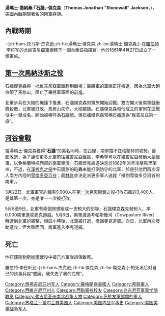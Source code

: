 {{Unreferenced|time=2018-02-21T17:52:58+00:00}}

{{noteTA
|T=zh-hans:石墙杰克逊;zh-hk:石牆傑克森;zh-tw:石牆傑克森;
|1=zh-hans:托马斯;zh-hk:湯瑪士;zh-tw:湯瑪士;
|2=zh-hans:乔纳森;zh-hk:喬納桑;zh-tw:喬納桑;
|3=zh-hans:杰克逊;zh-hk:傑克森;zh-tw:傑克森;
|4=zh-hans:弗吉尼亚;zh-hk:維珍尼亞;zh-tw:維吉尼亞;
}}
{{Infobox Military Person
|name= 托马斯·乔纳森·“石墙”·杰克逊<br />Thomas Jonathan "Stonewall" Jackson
|birth_date= {{birth date|1824|1|21}}
|death_date= {{death date and age|1863|5|10|1824|1|21}}{{KIA}}
|placeofbirth= {{USA}}[[弗吉尼亚州|弗吉尼亚州]][[克拉克斯堡_(西維吉尼亞州)|克拉克斯堡]]
|placeofdeath= [[File:Flag_of_the_Confederate_States_of_America_(1863–1865).svg|35px]][[美利坚联盟国|美利坚联盟国]][[弗吉尼亚州|弗吉尼亚州]][[幾內亞_(維吉尼亞州)|幾內亞車站]]（Guinea Station）
|image= [[File:Jackson-Stonewall-LOC.jpg|200px]]
|caption= 托马斯·杰克逊
|nickname=
|allegiance={{flag|美利堅合眾國}}<br />[[File:Flag_of_the_Confederate_States_of_America_(1863–1865).svg|35px]][[美利坚联盟国|美利坚联盟国]]
|serviceyears=1846年–1851年（美利坚合众国）<br />1861年–1863年（美利坚联盟国）
|rank= [[File:US-O6_insignia.svg|30px]][[上校|上校]]（美利坚合众国）<br />[[File:Confederate_States_of_America_General-collar.svg|30px]][[将军_(軍銜)|将军]]（美利坚联盟国）
|commands=[[北弗吉尼亚军团|北弗吉尼亚军团]]
|battles=[[美国南北战争|美国南北战争]]
|awards=
|laterwork= 
}}
'''湯瑪士·喬納桑·「石牆」·傑克森'''（'''Thomas Jonathan "Stonewall" Jackson'''，{{bd|1824年|1月21日|1863年|5月10日|Jackson}}），[[美國內戰|美國內戰]]期間著名的南軍將領。

== 內戰時期 ==
-{zh-hans:托马斯·杰克逊;zh-hk:湯瑪士·傑克森;zh-tw:湯瑪士·傑克森;}-在[[羅伯特·李|羅伯特·李]]将军的[[北維吉尼亞軍團|北維吉尼亞軍團]]轄下一個兵團任指揮官。他於1861年4月27日成立了一個軍旅。

== [[第一次馬納沙斯之役|第一次馬納沙斯之役]] ==
石牆傑克森與一批維吉尼亞軍團趕到戰場；畢將軍的軍團正在撤退，因為北軍大砲佔領了馬修山，阻止了畢將軍軍團的前進。

北軍步兵在大砲的掩護下推進，石牆傑克森的軍旅開始迎戰。雙方開火後南軍就衝鋒殺敵，北軍被打敗，馬修山失守，大砲被搶。石牆傑克森和他成立的軍旅在這戰役中一舉成名，開始被稱呼為[[石牆旅|石牆旅]]。但石牆傑克森常稱石牆旅為“維吉尼亞第一旅”。

== [[河谷會戰|河谷會戰]] ==
當湯瑪士·傑克森獲得“'''石牆'''”的美名同時，在西線，南軍擋不住格蘭特的攻勢，節節敗退，為了逼使更多北軍前往維吉尼亞戰區，李希望可以在維吉尼亞發動大型戰事，以免格蘭特把西部的南軍擊潰。石牆傑克森遂決定於1862年派兵攻擊馬里蘭州，不過，在[[漢考克之役|漢考克之役]]中石牆旅的砲轟未能打倒防守的北軍，於是引他們再次深入南方內陸的[[雪倫多亞河谷|雪倫多亞河谷]]；而[[林肯|林肯]]亦決定派更多軍人追趕「撤到雪倫多亞河谷的南軍」。

3月22日，北軍軍官約翰率9,000人在[[第一次克恩斯鎮之役|第一次克恩斯鎮之役]]打敗石牆的3,400人，是其第一次，亦是唯一一次被打敗。

5月8至9日，北軍有兩個旅想組成一支較大的部隊，石牆傑克森先發制人，率6,000南軍進攻麥克道威。5月8日，南軍渡過考帕斯徹河（Cowpasture River）時遭到北軍的突擊，但四小時後，北軍被打退，撤回麥克道威。次日，北軍再次發動進攻，但大敗而回，南軍進入麥克道威。

== 死亡 ==
他在[[錢斯勒斯維爾戰役|錢斯勒斯維爾戰役]]中被己方軍隊誤傷致死。

羅伯特·李在听到-{zh-hans:杰克逊;zh-hk:傑克森;zh-tw:傑克森;}-的死讯后对自己的炊事兵說“威廉，我失去了我的右臂”。
{{美国伟人名人堂}}
{{美利堅聯盟國陸軍中將|state=collapsed}}
{{Authority control}}
{{DEFAULTSORT: Jackson, Stonewall}}
[[Category:西弗吉尼亚州军人|Category:西弗吉尼亚州军人]]
[[Category:蘇格蘭裔美國人|Category:蘇格蘭裔美國人]]
[[Category:邦聯軍人|Category:邦聯軍人]]
[[Category:西維吉尼亞州人|Category:西維吉尼亞州人]]
[[Category:西點軍校校友|Category:西點軍校校友]]
[[Category:弗吉尼亚军事学院教员|Category:弗吉尼亚军事学院教员]]
[[Category:弗吉尼亚州南北战争人物|Category:弗吉尼亚州南北战争人物]]
[[Category:死於友軍誤傷的軍人|Category:死於友軍誤傷的軍人]]
[[Category:苏格兰－爱尔兰裔美国人|Category:苏格兰－爱尔兰裔美国人]]
[[Category:美国内战军事史|Category:美国内战军事史]]
[[Category:美国美墨战争军人|Category:美国美墨战争军人]]
